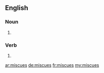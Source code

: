 ==English==

===Noun===
{{head|en|noun plural form}}

# {{plural of|miscue|lang=en}}

===Verb===
{{head|en|verb form}}

# {{en-third-person singular of|miscue}}

[[ar:miscues]]
[[de:miscues]]
[[fr:miscues]]
[[my:miscues]]